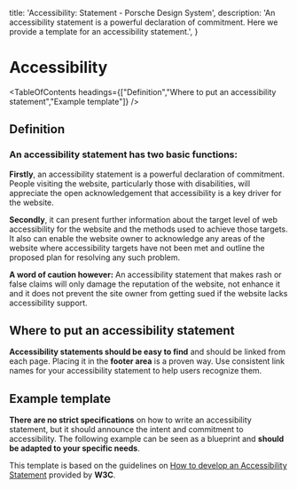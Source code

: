 
  title: 'Accessibility: Statement - Porsche Design System',
  description: 'An accessibility statement is a powerful declaration of commitment. Here we provide a template for an accessibility statement.',
}

# Accessibility

<TableOfContents headings={["Definition","Where to put an accessibility statement","Example template"]} />

## Definition

### An accessibility statement has two basic functions:

**Firstly**, an accessibility statement is a powerful declaration of commitment. People visiting the website,
particularly those with disabilities, will appreciate the open acknowledgement that accessibility is a key driver for
the website.

**Secondly**, it can present further information about the target level of web accessibility for the website and the
methods used to achieve those targets. It also can enable the website owner to acknowledge any areas of the website
where accessibility targets have not been met and outline the proposed plan for resolving any such problem.

**A word of caution however:** An accessibility statement that makes rash or false claims will only damage the
reputation of the website, not enhance it and it does not prevent the site owner from getting sued if the website lacks
accessibility support.

## Where to put an accessibility statement

**Accessibility statements should be easy to find** and should be linked from each page. Placing it in the **footer
area** is a proven way. Use consistent link names for your accessibility statement to help users recognize them.

## Example template

**There are no strict specifications** on how to write an accessibility statement, but it should announce the intent and
commitment to accessibility. The following example can be seen as a blueprint and **should be adapted to your specific
needs**.

This template is based on the guidelines on
[How to develop an Accessibility Statement](https://w3.org/WAI/planning/statements) provided by **W3C**.

<ComponentStory story={statementStory} />

